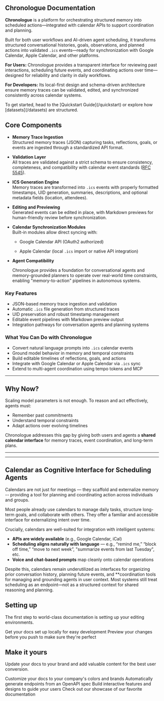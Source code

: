 
## Chronologue Documentation

**Chronologue** is a platform for orchestrating structured memory into scheduled actions—integrated with calendar APIs to support coordination and planning.

Built for both user workflows and AI-driven agent scheduling, it transforms structured conversational histories, goals, observations, and planned actions into validated `.ics` events—ready for synchronization with Google Calendar, Apple Calendar, and other platforms.

**For Users:** Chronologue provides a transparent interface for reviewing past interactions, scheduling future events, and coordinating actions over time—designed for reliability and clarity in daily workflows.

**For Developers:** Its local-first design and schema-driven architecture ensure memory traces can be validated, edited, and synchronized consistently across calendar systems.

<Info>
  To get started, head to the [Quickstart Guide](/quickstart) or explore how [datasets](/datasets) are structured.
</Info>

## Core Components

- **Memory Trace Ingestion**  
    Structured memory traces (JSON) capturing tasks, reflections, goals, or events are ingested through a standardized API format.
    
- **Validation Layer**  
    All traces are validated against a strict schema to ensure consistency, completeness, and compatibility with calendar event standards ([RFC 5545](https://datatracker.ietf.org/doc/html/rfc5545)).
    
- **ICS Generation Engine**  
    Memory traces are transformed into `.ics` events with properly formatted timestamps, UID generation, summaries, descriptions, and optional metadata fields (location, attendees).
    
- **Editing and Previewing**  
    Generated events can be edited in place, with Markdown previews for human-friendly review before synchronization.    

- **Calendar Synchronization Modules**  
    Built-in modules allow direct syncing with:
    
    - Google Calendar API (OAuth2 authorized)
        
    - Apple Calendar (local `.ics` import or native API integration)
        
- **Agent Compatibility**  

    Chronologue provides a foundation for conversational agents and memory-grounded planners to operate over real-world time constraints, enabling "memory-to-action" pipelines in autonomous systems.
    
### Key Features

- JSON-based memory trace ingestion and validation  
- Automatic `.ics` file generation from structured traces  
- UID preservation and robust timestamp management  
- Editable event pipelines with Markdown preview output  
- Integration pathways for conversation agents and planning systems  

### What You Can Do with Chronologue

- Convert natural language prompts into `.ics` calendar events
- Ground model behavior in memory and temporal constraints
- Build editable timelines of reflections, goals, and actions
- Integrate with Google Calendar or Apple Calendar via `.ics` sync
- Extend to multi-agent coordination using tempo tokens and MCP











---

## Why Now?

Scaling model parameters is not enough. To reason and act effectively, agents must:

- Remember past commitments
- Understand temporal constraints
- Adapt actions over evolving timelines

Chronologue addresses this gap by giving both users and agents a **shared calendar interface** for memory traces, event coordination, and long-term plans.

---

---

## Calendar as Cognitive Interface for Scheduling Agents 

Calendars are not just for meetings — they scaffold and externalize memory -- providing a tool for planning and coordinating action across individuals and groups.

Most people already use calendars to manage daily tasks, structure long-term goals, and collaborate with others. They offer a familiar and accessible interface for externalizing intent over time.

Crucially, calendars are well-suited for integration with intelligent systems:

- **APIs are widely available** (e.g., Google Calendar, iCal)
- **Scheduling aligns naturally with language** — e.g., “remind me,” “block off time,” “move to next week”, "summarize events from last Tuesday", etc. 
- **Voice and chat-based prompts** map cleanly onto calendar operations

Despite this, calendars remain underutilized as interfaces for organizing prior conversation history, planning future events, and **coordination tools for managing and grounding agents in user context. Most systems still treat scheduling as an endpoint—not as a structured context for shared reasoning and planning.




## Setting up

The first step to world-class documentation is setting up your editing environments.

<CardGroup cols={2}>
  <Card
    title="Edit Your Docs"
    icon="pen-to-square"
    href="https://mintlify.com/docs/quickstart"
  >
    Get your docs set up locally for easy development
  </Card>
  <Card
    title="Preview Changes"
    icon="image"
    href="https://mintlify.com/docs/development"
  >
    Preview your changes before you push to make sure they're perfect
  </Card>
</CardGroup>

## Make it yours

Update your docs to your brand and add valuable content for the best user conversion.

<CardGroup cols={2}>
  <Card
    title="Customize Style"
    icon="palette"
    href="https://mintlify.com/docs/settings/global"
  >
    Customize your docs to your company's colors and brands
  </Card>
  <Card
    title="Reference APIs"
    icon="code"
    href="https://mintlify.com/docs/api-playground/openapi"
  >
    Automatically generate endpoints from an OpenAPI spec
  </Card>
  <Card
    title="Add Components"
    icon="screwdriver-wrench"
    href="https://mintlify.com/docs/content/components/accordions"
  >
    Build interactive features and designs to guide your users
  </Card>
  <Card
    title="Get Inspiration"
    icon="stars"
    href="https://mintlify.com/customers"
  >
    Check out our showcase of our favorite documentation
  </Card>
</CardGroup>
